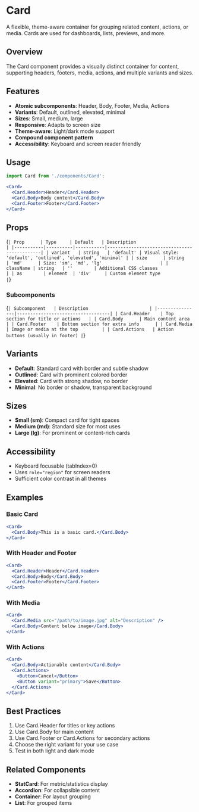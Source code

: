 
<Meta of={CardStories} />

# Card

A flexible, theme-aware container for grouping related content, actions, or media. Cards are used for dashboards, lists, previews, and more.

## Overview

The Card component provides a visually distinct container for content, supporting headers, footers, media, actions, and multiple variants and sizes.

## Features

- **Atomic subcomponents**: Header, Body, Footer, Media, Actions
- **Variants**: Default, outlined, elevated, minimal
- **Sizes**: Small, medium, large
- **Responsive**: Adapts to screen size
- **Theme-aware**: Light/dark mode support
- **Compound component pattern**
- **Accessibility**: Keyboard and screen reader friendly

## Usage

```jsx
import Card from './components/Card';

<Card>
  <Card.Header>Header</Card.Header>
  <Card.Body>Body content</Card.Body>
  <Card.Footer>Footer</Card.Footer>
</Card>
```

## Props

<Markdown>{`
| Prop      | Type     | Default   | Description                                 |
|-----------|----------|-----------|---------------------------------------------|
| variant   | string   | 'default' | Visual style: 'default', 'outlined', 'elevated', 'minimal' |
| size      | string   | 'md'      | Size: 'sm', 'md', 'lg'                      |
| className | string   | ''        | Additional CSS classes                      |
| as        | element  | 'div'     | Custom element type                         |
`}</Markdown>

### Subcomponents

<Markdown>{`
| Subcomponent   | Description                       |
|----------------|-----------------------------------|
| Card.Header    | Top section for title or actions   |
| Card.Body      | Main content area                 |
| Card.Footer    | Bottom section for extra info      |
| Card.Media     | Image or media at the top         |
| Card.Actions   | Action buttons (usually in footer) |
`}</Markdown>

## Variants

- **Default**: Standard card with border and subtle shadow
- **Outlined**: Card with prominent colored border
- **Elevated**: Card with strong shadow, no border
- **Minimal**: No border or shadow, transparent background

## Sizes

- **Small (sm)**: Compact card for tight spaces
- **Medium (md)**: Standard size for most uses
- **Large (lg)**: For prominent or content-rich cards

## Accessibility

- Keyboard focusable (tabIndex=0)
- Uses `role="region"` for screen readers
- Sufficient color contrast in all themes

## Examples

### Basic Card

```jsx
<Card>
  <Card.Body>This is a basic card.</Card.Body>
</Card>
```

### With Header and Footer

```jsx
<Card>
  <Card.Header>Header</Card.Header>
  <Card.Body>Body</Card.Body>
  <Card.Footer>Footer</Card.Footer>
</Card>
```

### With Media

```jsx
<Card>
  <Card.Media src="/path/to/image.jpg" alt="Description" />
  <Card.Body>Content below image</Card.Body>
</Card>
```

### With Actions

```jsx
<Card>
  <Card.Body>Actionable content</Card.Body>
  <Card.Actions>
    <Button>Cancel</Button>
    <Button variant="primary">Save</Button>
  </Card.Actions>
</Card>
```

## Best Practices

1. Use Card.Header for titles or key actions
2. Use Card.Body for main content
3. Use Card.Footer or Card.Actions for secondary actions
4. Choose the right variant for your use case
5. Test in both light and dark mode

## Related Components

- **StatCard**: For metric/statistics display
- **Accordion**: For collapsible content
- **Container**: For layout grouping
- **List**: For grouped items
